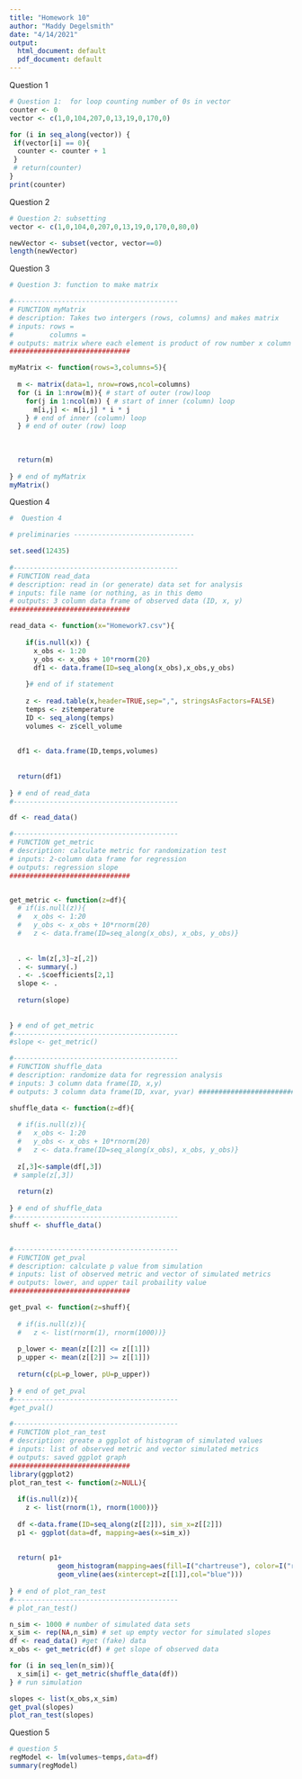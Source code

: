 ```yaml
---
title: "Homework 10"
author: "Maddy Degelsmith"
date: "4/14/2021"
output:
  html_document: default
  pdf_document: default
---
```

Question 1
```r
# Question 1:  for loop counting number of 0s in vector
counter <- 0
vector <- c(1,0,104,207,0,13,19,0,170,0)

for (i in seq_along(vector)) {
 if(vector[i] == 0){     
  counter <- counter + 1
 }
 # return(counter)
}
print(counter)
```

Question 2
```r
# Question 2: subsetting 
vector <- c(1,0,104,0,207,0,13,19,0,170,0,80,0)

newVector <- subset(vector, vector==0)
length(newVector)

```

Question 3
```r
# Question 3: function to make matrix

#-----------------------------------------
# FUNCTION myMatrix
# description: Takes two intergers (rows, columns) and makes matrix
# inputs: rows =
#         columns = 
# outputs: matrix where each element is product of row number x column number
##############################

myMatrix <- function(rows=3,columns=5){
  
  m <- matrix(data=1, nrow=rows,ncol=columns)
  for (i in 1:nrow(m)){ # start of outer (row)loop
    for(j in 1:ncol(m)) { # start of inner (column) loop
      m[i,j] <- m[i,j] * i * j
    } # end of inner (column) loop
  } # end of outer (row) loop
 
 
  
  return(m)
  
} # end of myMatrix
myMatrix()

```

Question 4
```r
#  Question 4

# preliminaries ------------------------------

set.seed(12435)
 
#-----------------------------------------
# FUNCTION read_data
# description: read in (or generate) data set for analysis
# inputs: file name (or nothing, as in this demo
# outputs: 3 column data frame of observed data (ID, x, y)
##############################

read_data <- function(x="Homework7.csv"){
    
    if(is.null(x)) { 
      x_obs <- 1:20
      y_obs <- x_obs + 10*rnorm(20)
      df1 <- data.frame(ID=seq_along(x_obs),x_obs,y_obs)
      
    }# end of if statement
    
    z <- read.table(x,header=TRUE,sep=",", stringsAsFactors=FALSE)
    temps <- z$temperature 
    ID <- seq_along(temps)
    volumes <- z$cell_volume
    
  
  df1 <- data.frame(ID,temps,volumes)
  
  
  return(df1)
  
} # end of read_data
#-----------------------------------------

df <- read_data()

#-----------------------------------------
# FUNCTION get_metric
# description: calculate metric for randomization test
# inputs: 2-column data frame for regression
# outputs: regression slope
##############################


get_metric <- function(z=df){
  # if(is.null(z)){
  #   x_obs <- 1:20
  #   y_obs <- x_obs + 10*rnorm(20)
  #   z <- data.frame(ID=seq_along(x_obs), x_obs, y_obs)}
  
  
  . <- lm(z[,3]~z[,2])
  . <- summary(.)
  . <- .$coefficients[2,1]
  slope <- .
  
  return(slope)
  
  
} # end of get_metric
#-----------------------------------------
#slope <- get_metric()

#-----------------------------------------
# FUNCTION shuffle_data
# description: randomize data for regression analysis
# inputs: 3 column data frame(ID, x,y)
# outputs: 3 column data frame(ID, xvar, yvar) ##############################

shuffle_data <- function(z=df){
  
  # if(is.null(z)){
  #   x_obs <- 1:20
  #   y_obs <- x_obs + 10*rnorm(20)
  #   z <- data.frame(ID=seq_along(x_obs), x_obs, y_obs)}
  
  z[,3]<-sample(df[,3])
 # sample(z[,3])
  
  return(z)
  
} # end of shuffle_data
#-----------------------------------------
shuff <- shuffle_data()


#-----------------------------------------
# FUNCTION get_pval
# description: calculate p value from simulation
# inputs: list of observed metric and vector of simulated metrics
# outputs: lower, and upper tail probaility value
##############################

get_pval <- function(z=shuff){
  
  # if(is.null(z)){
  #   z <- list(rnorm(1), rnorm(1000))}
  
  p_lower <- mean(z[[2]] <= z[[1]])
  p_upper <- mean(z[[2]] >= z[[1]])
  
  return(c(pL=p_lower, pU=p_upper))
  
} # end of get_pval
#-----------------------------------------
#get_pval()

#-----------------------------------------
# FUNCTION plot_ran_test
# description: greate a ggplot of histogram of simulated values
# inputs: list of observed metric and vector simulated metrics
# outputs: saved ggplot graph
##############################
library(ggplot2)
plot_ran_test <- function(z=NULL){
  
  if(is.null(z)){
    z <- list(rnorm(1), rnorm(1000))}
  
  df <-data.frame(ID=seq_along(z[[2]]), sim_x=z[[2]])
  p1 <- ggplot(data=df, mapping=aes(x=sim_x))
  
  
  return( p1+
            geom_histogram(mapping=aes(fill=I("chartreuse"), color=I("red")))+ 
            geom_vline(aes(xintercept=z[[1]],col="blue")))
  
} # end of plot_ran_test
#-----------------------------------------
# plot_ran_test()

n_sim <- 1000 # number of simulated data sets
x_sim <- rep(NA,n_sim) # set up empty vector for simulated slopes
df <- read_data() #get (fake) data
x_obs <- get_metric(df) # get slope of observed data

for (i in seq_len(n_sim)){
  x_sim[i] <- get_metric(shuffle_data(df))
} # run simulation

slopes <- list(x_obs,x_sim)
get_pval(slopes)
plot_ran_test(slopes)

```

Question 5

```r
# question 5
regModel <- lm(volumes~temps,data=df)
summary(regModel)


```